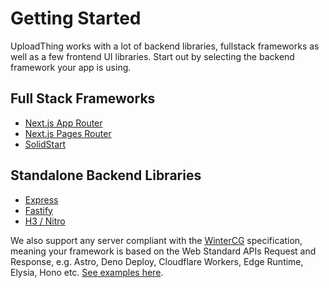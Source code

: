
# Getting Started

UploadThing works with a lot of backend libraries, fullstack frameworks as well
as a few frontend UI libraries. Start out by selecting the backend framework
your app is using.

## Full Stack Frameworks

- [Next.js App Router](/frameworks/nextjs-app)
- [Next.js Pages Router](/frameworks/nextjs-pages)
- [SolidStart](/frameworks/solidstart)

## Standalone Backend Libraries

- [Express](/backend-adapters/express)
- [Fastify](/backend-adapters/fastify)
- [H3 / Nitro](/backend-adapters/h3)

We also support any server compliant with the [WinterCG](https://wintercg.org/)
specification, meaning your framework is based on the Web Standard APIs Request
and Response, e.g. Astro, Deno Deploy, Cloudflare Workers, Edge Runtime, Elysia,
Hono etc. [See examples here](/backend-adapters/fetch).

<FrontendLinks />
